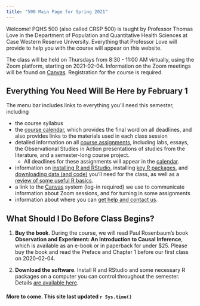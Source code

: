 ```yaml
---
title: "500 Main Page for Spring 2021"
---
```


Welcome! PQHS 500 (also called CRSP 500) is taught by Professor Thomas Love in the Department of Population and Quantitative Health Sciences at Case Western Reserve University. Everything that Professor Love will provide to help you with the course will appear on this website.

The class will be held on Thursdays from 8:30 - 11:00 AM virtually, using the Zoom platform, starting on 2021-02-04. Information on the Zoom meetings will be found on [Canvas](https://canvas.case.edu). Registration for the course is required.

## Everything You Need Will Be Here by February 1

The menu bar includes links to everything you'll need this semester, including

- the course syllabus
- the [course calendar](calendar.html), which provides the final word on all deadlines, and also provides links to the materials used in each class session
- detailed information on all [course assignments](https://thomaselove.github.io/500/project.html), including labs, essays, the Observational Studies in Action presentations of studies from the literature, and a semester-long course project.
    - All deadlines for these assignments will appear in the [calendar](calendar.html).
- information on [installing R and RStudio](software_install.html), installing [key R packages](r_packages.html), and [downloading data (and code)](data_index.html) you'll need for the class, as well as a [review of some useful R basics](https://github.com/THOMASELOVE/500-2021/tree/master/r-basics).
- a link to the [Canvas](https://canvas.case.edu/) system (log-in required) we use to communicate information about Zoom sessions, and for turning in some assignments
- information about where you can [get help and contact us](contact.html).

## What Should I Do Before Class Begins?

1. **Buy the book**. During the course, we will read Paul Rosenbaum's book **Observation and Experiment: An Introduction to Causal Inference**, which is available as an e-book or in paperback for under $25. Please buy the book and read the Preface and Chapter 1 before our first class on 2020-02-04.

2. **Download the software**. Install R and RStudio and some necessary R packages on a computer you can control throughout the semester. Details [are available here](software_install.html).

#### More to come. This site last updated `r Sys.time()`
